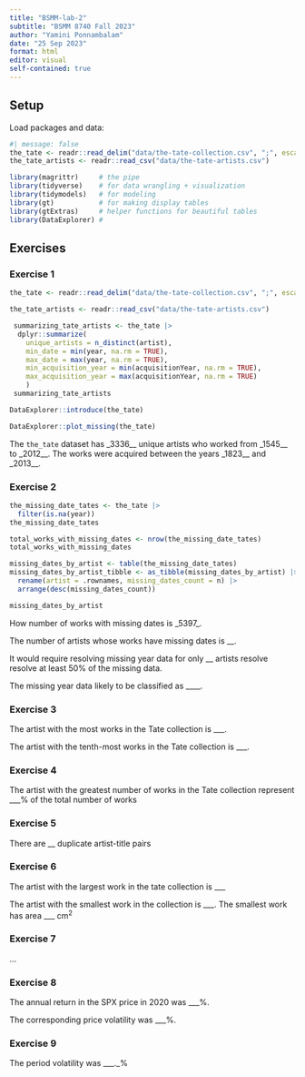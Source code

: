 ```yaml
---
title: "BSMM-lab-2"
subtitle: "BSMM 8740 Fall 2023"
author: "Yamini Ponnambalam"
date: "25 Sep 2023"
format: html
editor: visual
self-contained: true
---
```


## Setup

Load packages and data:

```r
#| message: false
the_tate <- readr::read_delim("data/the-tate-collection.csv", ";", escape_double = FALSE, trim_ws = TRUE)
the_tate_artists <- readr::read_csv("data/the-tate-artists.csv")
```

```r
library(magrittr)     # the pipe
library(tidyverse)    # for data wrangling + visualization
library(tidymodels)   # for modeling
library(gt)           # for making display tables
library(gtExtras)     # helper functions for beautiful tables
library(DataExplorer) #
```

## Exercises

### Exercise 1

```r
the_tate <- readr::read_delim("data/the-tate-collection.csv", ";", escape_double = FALSE, trim_ws = TRUE)
```

```r
the_tate_artists <- readr::read_csv("data/the-tate-artists.csv")
```

```r
 summarizing_tate_artists <- the_tate |>
  dplyr::summarize(
    unique_artists = n_distinct(artist),
    min_date = min(year, na.rm = TRUE), 
    max_date = max(year, na.rm = TRUE),
    min_acquisition_year = min(acquisitionYear, na.rm = TRUE),
    max_acquisition_year = max(acquisitionYear, na.rm = TRUE)
    )
 summarizing_tate_artists
```

```r
DataExplorer::introduce(the_tate)
```

```r
DataExplorer::plot_missing(the_tate)
```

The `the_tate` dataset has \_3336\_\_ unique artists who worked from \_1545\_\_ to \_2012\_\_. The works were acquired between the years \_1823\_\_ and \_2013\_\_.

### Exercise 2

```r
the_missing_date_tates <- the_tate |>
  filter(is.na(year)) 
the_missing_date_tates
```

```r
total_works_with_missing_dates <- nrow(the_missing_date_tates)
total_works_with_missing_dates

```

```r
missing_dates_by_artist <- table(the_missing_date_tates)
missing_dates_by_artist_tibble <- as_tibble(missing_dates_by_artist) |>
  rename(artist = .rownames, missing_dates_count = n) |>
  arrange(desc(missing_dates_count))

missing_dates_by_artist
```

How number of works with missing dates is \_5397\_.

The number of artists whose works have missing dates is \_\_.

It would require resolving missing year data for only \_\_ artists resolve resolve at least 50% of the missing data.

The missing year data likely to be classified as \_\_\_\_.

### Exercise 3

The artist with the most works in the Tate collection is \_\_\_.

The artist with the tenth-most works in the Tate collection is \_\_\_.

### Exercise 4

The artist with the greatest number of works in the Tate collection represent \_\_\_% of the total number of works

### Exercise 5

There are \_\_ duplicate artist-title pairs

### Exercise 6

The artist with the largest work in the tate collection is \_\_\_

The artist with the smallest work in the collection is \_\_\_. The smallest work has area \_\_\_ $\text{cm}^2$

### Exercise 7

...

### Exercise 8

The annual return in the SPX price in 2020 was \_\_\_%.

The corresponding price volatility was \_\_\_%.

### Exercise 9

The period volatility was \_\_\_.\_%

### 
